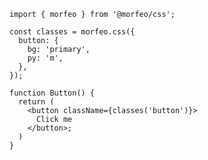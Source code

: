 ```tsx showLineNumbers {1, 3-8}
import { morfeo } from '@morfeo/css';

const classes = morfeo.css({
  button: {
    bg: 'primary',
    py: 'm',
  },
});

function Button() {
  return (
    <button className={classes('button')}>
      Click me
    </button>;
  )
}
```
